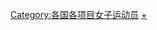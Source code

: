 {{Categories by country|nocat}}

[[Category:各国各项目女子运动员|Category:各国各项目女子运动员]]
[[Category:各國現代五項運動員|+]]